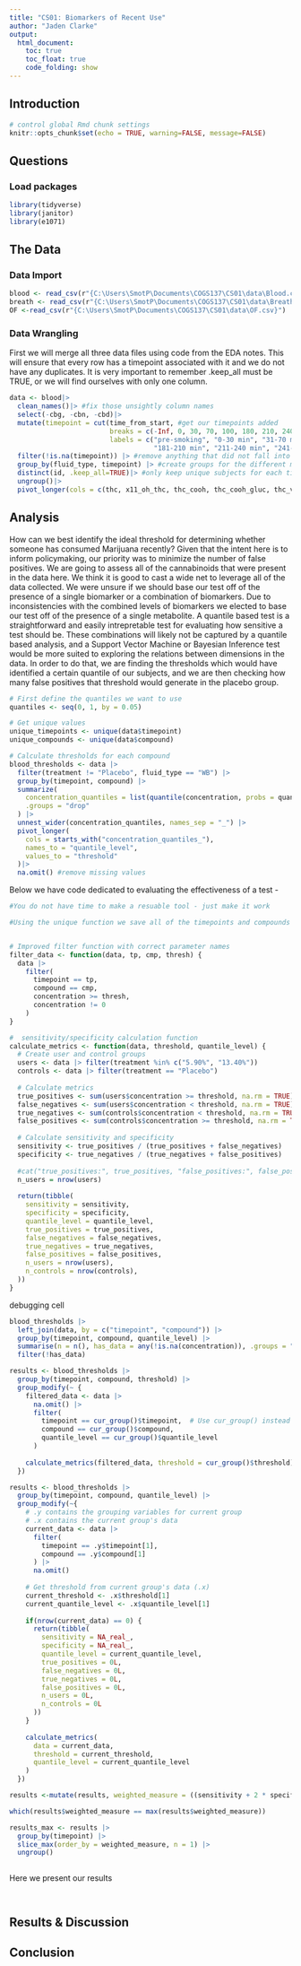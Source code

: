---
title: "CS01: Biomarkers of Recent Use"
author: "Jaden Clarke"
output: 
  html_document:
    toc: true
    toc_float: true
    code_folding: show
---

## Introduction
```{r setup, include=FALSE}
# control global Rmd chunk settings
knitr::opts_chunk$set(echo = TRUE, warning=FALSE, message=FALSE)
```

## Questions


### Load packages

```{r load-packages, message=FALSE}
library(tidyverse)
library(janitor)
library(e1071)
```


## The Data


### Data Import

```{r}

blood <- read_csv(r"{C:\Users\SmotP\Documents\COGS137\CS01\data\Blood.csv}")
breath <- read_csv(r"{C:\Users\SmotP\Documents\COGS137\CS01\data\Breath.csv}")
OF <-read_csv(r"{C:\Users\SmotP\Documents\COGS137\CS01\data\OF.csv}")
```

### Data Wrangling
First we will merge all three data files using code from the EDA notes. This will ensure that every row has a timepoint associated with it and we do not have any duplicates. It is very important to remember .keep_all must be TRUE, or we will find ourselves with only one column. 
```{r}
data <- blood|>
  clean_names()|> #fix those unsightly column names 
  select(-cbg, -cbn, -cbd)|>
  mutate(timepoint = cut(time_from_start, #get our timepoints added
                         breaks = c(-Inf, 0, 30, 70, 100, 180, 210, 240, 270, 300, Inf), 
                         labels = c("pre-smoking", "0-30 min", "31-70 min", "71-100 min", "101-180 min", 
                                    "181-210 min", "211-240 min", "241-270 min", "271-300 min", "301+ min")))|>
  filter(!is.na(timepoint)) |> #remove anything that did not fall into out chosen timepoints
  group_by(fluid_type, timepoint) |> #create groups for the different measurement types and timepoints
  distinct(id, .keep_all=TRUE)|> #only keep unique subjects for each timepoint
  ungroup()|>
  pivot_longer(cols = c(thc, x11_oh_thc, thc_cooh, thc_cooh_gluc, thc_v), names_to = "compound", values_to = "concentration")

```

## Analysis
How can we best identify the ideal threshold for determining whether someone has consumed Marijuana recently? Given that the intent here is to inform policymaking, our priority was to minimize the number of false positives. We are going to assess all of the cannabinoids that were present in the data here. We think it is good to cast a wide net to leverage all of the data collected. We were unsure if we should base our test off of the presence of a single biomarker or a combination of biomarkers. Due to inconsistencies with the combined levels of biomarkers we elected to base our test off of the presence of a single metabolite. A quantile based test is a straightforward and easily intrepretable test for evaluating how sensitive a test should be. These combinations will likely not be captured by a quantile based analysis, and a Support Vector Machine or Bayesian Inference test would be more suited to exploring the relations between dimensions in the data. In order to do that, we are finding the thresholds which would have identified a certain quantile of our subjects, and we are then checking how many false positives that threshold would generate in the placebo group. 
```{r}
# First define the quantiles we want to use
quantiles <- seq(0, 1, by = 0.05)  

# Get unique values
unique_timepoints <- unique(data$timepoint)
unique_compounds <- unique(data$compound)  

# Calculate thresholds for each compound
blood_thresholds <- data |>
  filter(treatment != "Placebo", fluid_type == "WB") |>
  group_by(timepoint, compound) |>  
  summarize(
    concentration_quantiles = list(quantile(concentration, probs = quantiles, na.rm = TRUE)),
    .groups = "drop"
  ) |>
  unnest_wider(concentration_quantiles, names_sep = "_") |>
  pivot_longer(
    cols = starts_with("concentration_quantiles_"),
    names_to = "quantile_level",
    values_to = "threshold"
  )|>
  na.omit() #remove missing values 


```
Below we have code dedicated to evaluating the effectiveness of a test - 

```{r}
#You do not have time to make a resuable tool - just make it work 

#Using the unique function we save all of the timepoints and compounds we have examined. The plan is to iterate through these and pass each one to a filter to extract the relevant data for each step of our analysis. 


# Improved filter function with correct parameter names
filter_data <- function(data, tp, cmp, thresh) {
  data |>
    filter(
      timepoint == tp,
      compound == cmp,
      concentration >= thresh,
      concentration != 0
    )
}

#  sensitivity/specificity calculation function
calculate_metrics <- function(data, threshold, quantile_level) {
  # Create user and control groups
  users <- data |> filter(treatment %in% c("5.90%", "13.40%"))
  controls <- data |> filter(treatment == "Placebo")
  
  # Calculate metrics
  true_positives <- sum(users$concentration >= threshold, na.rm = TRUE)
  false_negatives <- sum(users$concentration < threshold, na.rm = TRUE)
  true_negatives <- sum(controls$concentration < threshold, na.rm = TRUE)
  false_positives <- sum(controls$concentration >= threshold, na.rm = TRUE)
  
  # Calculate sensitivity and specificity
  sensitivity <- true_positives / (true_positives + false_negatives)
  specificity <- true_negatives / (true_negatives + false_positives)
  
  #cat("true_positives:", true_positives, "false_positives:", false_positives, "true_negatives:", true_negatives, "false_negatives:", false_negatives, sep = " ")
  n_users = nrow(users)
  
  return(tibble(
    sensitivity = sensitivity,
    specificity = specificity,
    quantile_level = quantile_level, 
    true_positives = true_positives,
    false_negatives = false_negatives,
    true_negatives = true_negatives,
    false_positives = false_positives,
    n_users = nrow(users),
    n_controls = nrow(controls),
  ))
}


```
debugging cell
```{r}
blood_thresholds |>
  left_join(data, by = c("timepoint", "compound")) |>
  group_by(timepoint, compound, quantile_level) |>
  summarise(n = n(), has_data = any(!is.na(concentration)), .groups = "drop") |>
  filter(!has_data)
```
```{r}
results <- blood_thresholds |>
  group_by(timepoint, compound, threshold) |>
  group_modify(~ {
    filtered_data <- data |> 
      na.omit() |>
      filter(
        timepoint == cur_group()$timepoint,  # Use cur_group() instead of .y
        compound == cur_group()$compound,
        quantile_level == cur_group()$quantile_level
      )
    
    calculate_metrics(filtered_data, threshold = cur_group()$threshold)
  })


```
```{r}
results <- blood_thresholds |>
  group_by(timepoint, compound, quantile_level) |>
  group_modify(~{
    # .y contains the grouping variables for current group
    # .x contains the current group's data
    current_data <- data |> 
      filter(
        timepoint == .y$timepoint[1],
        compound == .y$compound[1]
      ) |>
      na.omit()
    
    # Get threshold from current group's data (.x)
    current_threshold <- .x$threshold[1]
    current_quantile_level <- .x$quantile_level[1]
    
    if(nrow(current_data) == 0) {
      return(tibble(
        sensitivity = NA_real_,
        specificity = NA_real_,
        quantile_level = current_quantile_level,
        true_positives = 0L,
        false_negatives = 0L,
        true_negatives = 0L,
        false_positives = 0L,
        n_users = 0L,
        n_controls = 0L
      ))
    }
    
    calculate_metrics(
      data = current_data, 
      threshold = current_threshold,
      quantile_level = current_quantile_level
    )
  })
```


```{r}
results <-mutate(results, weighted_measure = ((sensitivity + 2 * specificity) / 3))

which(results$weighted_measure == max(results$weighted_measure))

results_max <- results |>
  group_by(timepoint) |>
  slice_max(order_by = weighted_measure, n = 1) |>
  ungroup()
  
```


Here we present our results 
```{r}

```



```{r}


```

## Results & Discussion 

## Conclusion
